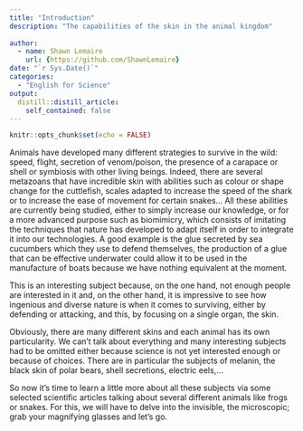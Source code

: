 ```yaml
---
title: "Introduction"
description: "The capabilities of the skin in the animal kingdom"
  
author:
  - name: Shawn Lemaire
    url: {https://github.com/ShawnLemaire}
date: "`r Sys.Date()`"
categories:
  - "English for Science"
output:
  distill::distill_article:
    self_contained: false
---
```


```r
knitr::opts_chunk$set(echo = FALSE)
```

Animals have developed many different strategies to survive in the wild: speed, flight, secretion of venom/poison, the presence of a carapace or shell or symbiosis with other living beings. Indeed, there are several metazoans that have incredible skin with abilities such as colour or shape change for the cuttlefish, scales adapted to increase the speed of the shark or to increase the ease of movement for certain snakes... All these abilities are currently being studied, either to simply increase our knowledge, or for a more advanced purpose such as biomimicry, which consists of imitating the techniques that nature has developed to adapt itself in order to integrate it into our technologies. A good example is the glue secreted by sea cucumbers which they use to defend themselves, the production of a glue that can be effective underwater could allow it to be used in the manufacture of boats because we have nothing equivalent at the moment.  
 
This is an interesting subject because, on the one hand, not enough people are interested in it and, on the other hand, it is impressive to see how ingenious and diverse nature is when it comes to surviving, either by defending or attacking, and this, by focusing on a single organ, the skin. 
 
Obviously, there are many different skins and each animal has its own particularity. We can't talk about everything and many interesting subjects had to be omitted either because science is not yet interested enough or because of choices. There are in particular the subjects of melanin, the black skin of polar bears, shell secretions, electric eels,... 
 
So now it's time to learn a little more about all these subjects via some selected scientific articles talking about several different animals like frogs or snakes. For this, we will have to delve into the invisible, the microscopic; grab your magnifying glasses and let's go.
